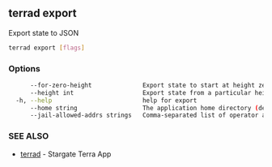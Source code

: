 ## terrad export

Export state to JSON

```sh Terrad
terrad export [flags]
```

### Options

```sh Terrad
      --for-zero-height              Export state to start at height zero (perform preproccessing)
      --height int                   Export state from a particular height (-1 means latest height) (default -1)
  -h, --help                         help for export
      --home string                  The application home directory (default "terra")
      --jail-allowed-addrs strings   Comma-separated list of operator addresses of jailed validators to unjail
```

### SEE ALSO

* [terrad](terrad.md)	 - Stargate Terra App


